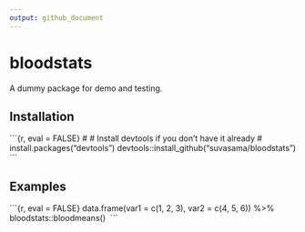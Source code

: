 ```yaml
---
output: github_document
---
```


<!-- README.md is generated from README.Rmd. Please edit that file -->

# bloodstats

A dummy package for demo and testing. 

## Installation

\```{r, eval = FALSE}
# # Install devtools if you don't have it already
# install.packages("devtools")
devtools::install_github("suvasama/bloodstats")
\```


## Examples

\```{r, eval = FALSE}
data.frame(var1 = c(1, 2, 3), var2 = c(4, 5, 6)) %>%
  bloodstats::bloodmeans()
\ ```
